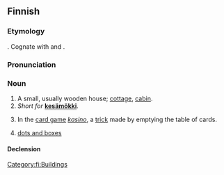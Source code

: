 ==Finnish==

===Etymology===
{{unk|fi}}. Cognate with {{cog|izh|mökki}} and {{cog|krl|mökki}}.

===Pronunciation===
{{fi-pronunciation}}

===Noun===
{{fi-noun}}

# A small, usually wooden house; [[cottage]], [[cabin]].
# ''Short for'' [[kesämökki|'''kesämökki''']].
# {{lb|fi|card games}} In the [[card game]] ''[[kasino#Finnish|kasino]]'', a [[trick]] made by emptying the table of cards.
# [[dots and boxes]]
#: {{syn|fi|mökkipeli}}

====Declension====
{{fi-decl-risti|mö|kk|k|ä}}

[[Category:fi:Buildings]]